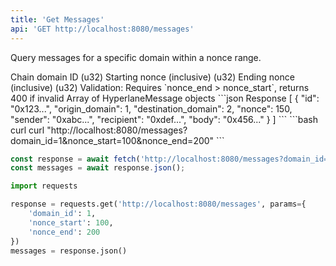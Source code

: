 ```yaml
---
title: 'Get Messages'
api: 'GET http://localhost:8080/messages'
---
```


Query messages for a specific domain within a nonce range.

<ParamField query="domain_id" type="number" required>
  Chain domain ID (u32)
</ParamField>

<ParamField query="nonce_start" type="number" required>
  Starting nonce (inclusive) (u32)
</ParamField>

<ParamField query="nonce_end" type="number" required>
  Ending nonce (inclusive) (u32)
</ParamField>

<Note>
Validation: Requires `nonce_end > nonce_start`, returns 400 if invalid
</Note>

<ResponseField name="success" type="HyperlaneMessage[]">
  Array of HyperlaneMessage objects
</ResponseField>

<ResponseExample>
```json Response
[
  {
    "id": "0x123...",
    "origin_domain": 1,
    "destination_domain": 2, 
    "nonce": 150,
    "sender": "0xabc...",
    "recipient": "0xdef...",
    "body": "0x456..."
  }
]
```
</ResponseExample>

<RequestExample>
```bash curl
curl "http://localhost:8080/messages?domain_id=1&nonce_start=100&nonce_end=200"
```

```javascript JavaScript
const response = await fetch('http://localhost:8080/messages?domain_id=1&nonce_start=100&nonce_end=200');
const messages = await response.json();
```

```python Python
import requests

response = requests.get('http://localhost:8080/messages', params={
    'domain_id': 1,
    'nonce_start': 100,
    'nonce_end': 200
})
messages = response.json()
```
</RequestExample>